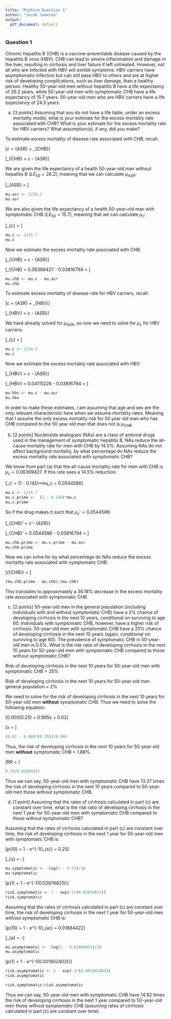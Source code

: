 ```yaml
---
title: "Midterm Question 1"
author: "Jacob Jameson"
output:
  pdf_document: default
---
```


### Question 1

Chronic hepatitis B (CHB) is a vaccine-preventable disease caused by the hepatitis B virus (HBV). CHB can lead to severe inflammation and damage in the liver, resulting in cirrhosis and liver failure if left untreated. However, not all who are infected with HBV will exhibit symptoms: HBV carriers have asymptomatic infection but can still pass HBV to others and are at higher risk of developing complications, such as liver damage, than a healthy person. Healthy 50-year-old men without hepatitis B have a life expectancy of 26.2 years, while 50-year-old men with symptomatic CHB have a life expectancy of 15.7 years. 50-year-old men who are HBV carriers have a life expectancy of 24.3 years.



a. [3 points] Assuming that you do not have a life table, under an excess mortality model, what is your estimate for the excess mortality rate associated with CHB? What is your estimate for the excess mortality rate for HBV carriers? What assumption(s), if any, did you make?

\color{red}

To estimate excess mortality of disease rate associated with CHB, recall:

\[\mu_c = \mu_{ASR} + \mu_{CHB}\]

\[\implies \mu_{CHB} = \mu_c - \mu_{ASR}\]


We are given the life expectancy of a health 50-year-old man without hepatitis B ($LE_{50} = 26.2$), meaning that we can calculate $\mu_{ASR}$:

\[\mu_{ASR} = \frac{1}{26.2}\]


```r
mu.asr <- 1/26.2
mu.asr
```

We are also given the life expectancy of a health 50-year-old man with symptomatic CHB ($LE_{50} = 15.7$), meaning that we can calculate $\mu_c$:

\[\mu_{c} = \frac{1}{15.7}\]

```r
mu.c <- 1/15.7
mu.c
```

Now we estimate the excess mortality rate associated with CHB:

\[\mu_{CHB} = \mu_c - \mu_{ASR}\]

\[\mu_{CHB} = 0.06369427 - 0.03816794 = \boxed{0.02552633}\]

```r
mu.chb <- mu.c - mu.asr
mu.chb
```

To estimate excess mortality of disease rate for HBV carriers, recall:

\[\mu_c = \mu_{ASR} + \mu_{HBV}\]

\[\implies \mu_{HBV} = \mu_c - \mu_{ASR}\]

We have already solved for $\mu_{ASR}$, so now we need to solve for $\mu_c$ for HBV carriers:

\[\mu_{c} = \frac{1}{24.3}\]

```r
mu.c <- 1/24.3
mu.c
```

Now we estimate the excess mortality rate associated with HBV:

\[\mu_{HBV} = \mu_c - \mu_{ASR}\]

\[\mu_{HBV} = 0.04115226 - 0.03816794 = \boxed{0.002984324}\]

```r
mu.hbv <- mu.c - mu.asr
mu.hbv
```

In order to make these estimates, I am assuming that age and sex are the only relevant characteristic here when we assume mortality rates. Meaning that I assume the only excess mortality risk for 50 year old man who has CHB compared to the 50 year old man that does not is $\mu_{CHB}$. 



\color{black}


\newpage

b. [2 points] Nucleoside analogues (NAs) are a class of antiviral drugs used in the management of symptomatic hepatitis B. NAs reduce the all-cause mortality rate for men with CHB by 14.5\%. Assuming NAs do not affect background mortality, by what percentage do NAs reduce the excess mortality rate associated with symptomatic CHB?


\color{red}
We know from part (a) that the all-cause mortality rate for men with CHB is $\mu_c = 0.06369427$. If this rate sees a 14.5\% reduction:

\[\mu_c' = (1 - 0.145)*mu_c = 0.0544586\]

```r
mu.c <- 1/15.7
mu.c.prime <-  (1 - 0.145)*mu.c
mu.c.prime
```

So if the drug makes it such that $\mu_c' = 0.0544586$:

\[\mu_{CHB}' = \mu_c'- \mu_{ASR}\]

\[\mu_{CHB}' = 0.0544586 - 0.03816794 = \boxed{0.01629066}\]

```r
mu.chb.prime <- mu.c.prime - mu.asr
mu.chb.prime
```

Now we can solve for by what percentage do NAs reduce the excess mortality rate associated with symptomatic CHB:

\[\Delta_{\mu_{CHB}} = \frac{\mu_{CHB}' - \mu_{CHB}}{\mu_{CHB}}\]

```r
(mu.chb.prime - mu.chb)/(mu.chb)
```

This translates to approximately a 36.18\% decrease in the excess mortality rate associated with symptomatic CHB.




\color{black}

\newpage

c. [2 points] 50-year-old men in the general population (including individuals with and without symptomatic CHB) have a 2% chance of developing cirrhosis in the next 10 years, conditional on surviving to age 60. Individuals with symptomatic CHB, however, have a higher risk of cirrhosis: 50-year-old men with symptomatic CHB have a 25% chance of developing cirrhosis in the next 10 years (again, conditional on surviving to age 60). The prevalence of symptomatic CHB in 50-year-old men is 0.5%. What is the risk ratio of developing cirrhosis in the next 10 years for 50-year-old men with symptomatic CHB compared to those without symptomatic CHB?


\color{red}

Risk of developing cirrhosis in the next 10 years for 50-year-old men with symptomatic CHB = 25\%

Risk of developing cirrhosis in the next 10 years for 50-year-old men general population = 2\%

We need to solve for the risk of developing cirrhosis in the next 10 years for 50-year-old men **without**  symptomatic CHB. Thus we need to solve the following equation:

\[0.005(0.25) + 0.995x = 0.02\]

\[x = \frac{0.02 - 0.005(0.25)}{0.995}\]

```r
(0.02 - 0.005*(0.25))/0.995
```

Thus, the risk of developing cirrhosis in the next 10 years for 50-year-old men **without** symptomatic CHB = 1.88\%.


\[RR = \frac{0.25}{0.01884422}\]


```r
0.25/0.01884422
```

Thus we can say, 50-year-old men with symptomatic CHB have 13.27 times the risk of developing cirrhosis in the next 10 years compared to 50-year-old men those without symptomatic CHB.


\color{black}




\newpage


d. [1 point] Assuming that the rates of cirrhosis calculated in part (c) are constant over time, what is the risk ratio of developing cirrhosis in the next 1 year for 50-year-old men with symptomatic CHB compared to those without symptomatic CHB?




\color{red}
Assuming that the rates of cirrhosis calculated in part (c) are constant over time, the risk of developing cirrhosis in the next 1 year for 50-year-old men with symptomatic CHB is:

\[p(10) = 1 - e^{-10\mu_{s}} = 0.25\]

\[\implies \mu_{s} = -\frac{ln(1 - 0.25)}{10}\]

```r
mu.symptomatic <- -log(1 - 0.25)/10
mu.symptomatic
```

\[p(1) = 1 - e^{-1(0.02876821)}\]

```r
risk.symptomatic <- 1 - exp(-1*(0.02876821))
risk.symptomatic
```


Assuming that the rates of cirrhosis calculated in part (c) are constant over time, the risk of developing cirrhosis in the next 1 year for 50-year-old men without symptomatic CHB is:


\[p(10) = 1 - e^{-10\mu_{a}} = 0.01884422\]

\[\implies \mu_{a} = -\frac{ln(1 - 0.01884422)}{10}\]

```r
mu.asymptomatic <- -log(1 - 0.01884422)/10
mu.asymptomatic
```

\[p(1) = 1 - e^{-1(0.001902403)}\]

```r
risk.asymptomatic <- 1 - exp(-1*(0.001902403))
risk.asymptomatic
```

```r
risk.symptomatic/risk.asymptomatic
```

Thus we can say, 50-year-old men with symptomatic CHB have 14.92 times the risk of developing cirrhosis in the next 1 year compared to 50-year-old men those without symptomatic CHB (assuming rates of cirrhosis calculated in part (c) are constant over time).



\color{black}

